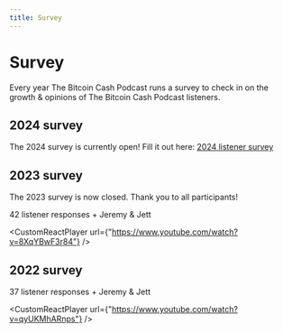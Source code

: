 ```yaml
---
title: Survey
---
```



# Survey

Every year The Bitcoin Cash Podcast runs a survey to check in on the growth & opinions of The Bitcoin Cash Podcast listeners.

## 2024 survey

The 2024 survey is currently open! Fill it out here: [2024 listener survey](https://docs.google.com/forms/d/e/1FAIpQLSfTXUxPNVnAEU-UtxvvXDYKDovngf--Bq3pqmrm--cCt6_QDw/viewform?usp=sf_link)

## 2023 survey

The 2023 survey is now closed. Thank you to all participants!

42 listener responses + Jeremy & Jett

<CustomReactPlayer
  url={"https://www.youtube.com/watch?v=8XqYBwF3r84"} />


## 2022 survey

37 listener responses + Jeremy & Jett

<CustomReactPlayer
  url={"https://www.youtube.com/watch?v=qyUKMhARnps"} />
